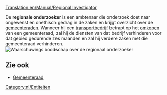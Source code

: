 [[Translation:en/Manual/Regional Investigator]]


De '''regionale onderzoeker''' is een ambtenaar die onderzoek doet naar ongewenst en onethisch gedrag in de zaken en krijgt overzicht over de [[nl/gemeenteraad|gemeenteraden]]. Wanneer hij een [[nl/bedrijf|transportbedrijf]] betrapt op het [[nl/gemeenteraad#Koop de gemeenteraad om|omkopen]] van een gemeenteraad, zal hij de diensten van dat bedrijf verhinderen voor dat gebied gedurende zes maanden en zal hij verdere zaken met die gemeenteraad verhinderen.
[[File:en/Regionalinvestigator.png|center|frame|Waarschuwings boodschap over de regionaal onderzoeker]]
==Zie ook==
*[[nl/gemeenteraad|Gemeenteraad]]
[[Category:nl/Entiteiten]]